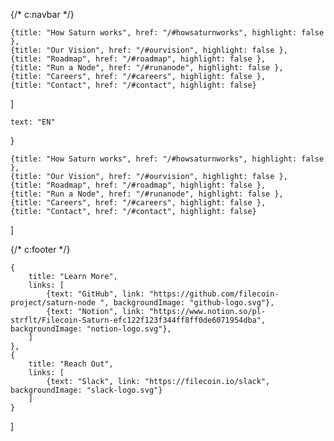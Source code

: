 {/* c:navbar */}

    {title: "How Saturn works", href: "/#howsaturnworks", highlight: false },
    {title: "Our Vision", href: "/#ourvision", highlight: false },
    {title: "Roadmap", href: "/#roadmap", highlight: false },
    {title: "Run a Node", href: "/#runanode", highlight: false },
    {title: "Careers", href: "/#careers", highlight: false },
    {title: "Contact", href: "/#contact", highlight: false}
]

    text: "EN"
}

    {title: "How Saturn works", href: "/#howsaturnworks", highlight: false },
    {title: "Our Vision", href: "/#ourvision", highlight: false },
    {title: "Roadmap", href: "/#roadmap", highlight: false },
    {title: "Run a Node", href: "/#runanode", highlight: false },
    {title: "Careers", href: "/#careers", highlight: false },
    {title: "Contact", href: "/#contact", highlight: false}
]

{/* c:footer */}

    {
        title: "Learn More",
        links: [
            {text: "GitHub", link: "https://github.com/filecoin-project/saturn-node ", backgroundImage: "github-logo.svg"},
            {text: "Notion", link: "https://www.notion.so/pl-strflt/Filecoin-Saturn-efc122f123f344ff8ff0de6071954dba", backgroundImage: "notion-logo.svg"},
        ]
    },
    {
        title: "Reach Out",
        links: [
            {text: "Slack", link: "https://filecoin.io/slack", backgroundImage: "slack-logo.svg"}
        ]
    }
]
